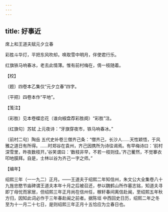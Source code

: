 ```yaml
---
---
---
```

title: 好事近
---



席上和王道夫赋元夕立春





彩胜斗华灯，平把东风吹却。唤取雪中明月，伴使君行乐。

红旗铁马响春冰，老去此情薄。惟有前村梅在，倩一枝随着。





【校】


〔题〕四卷本乙集仅“元夕立春”四字。

〔平把〕四卷本作“平地”。





【笺注】


〔彩胜〕见本卷蝶恋花（谁向椒盘荐彩胜阕）“彩胜”注。

〔红旗句〕苏轼 上元夜诗：“牙旗穿夜市，铁马响春冰。”

〔前村二句〕陶岳 五代史补卷三僧齐己条：“僧齐己，长沙人……天性颖悟，于风雅之道日有所得。……时郑谷在袁州，齐己因携所为诗往谒焉。有早梅诗曰：‘前村深雪里，昨夜数枝开。’谷笑谓曰：‘数枝非早，不若一枝则佳。’齐己矍然，不觉搴衣叩地膜拜。自是，士林以谷为齐己一字之师。”





【编年】


绍熙三年（一一九二）正月。——王道夫于绍熙二年知信州，朱文公大全集卷八十九旌忠愍节庙碑谓王道夫本年十月之后被召还，参以魏鹤山所作墓志铭，知道夫寻即丁母忧而家居，但绍熙三年正月尚在信州任，稼轩春间离信赴闽，至绍熙五年秋方归，因知此词必作于三年春赴闽之前者。据陈垣 中西回史日历，绍熙二年之冬至为十一月二十七日，是则绍熙三年正月十五恰应为立春日也。